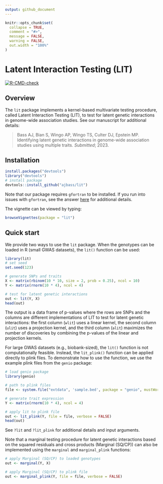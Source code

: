 ```yaml
---
output: github_document
---
```


```r
knitr::opts_chunk$set(
  collapse = TRUE,
  comment = "#>",
  message = FALSE,
  warning = FALSE,
  out.width = "100%"
)
```

# Latent Interaction Testing (LIT)
<!-- badges: start -->
[![R-CMD-check](https://github.com/ajbass/lit/actions/workflows/R-CMD-check.yml/badge.svg)](https://github.com/ajbass/lit/actions/workflows/R-CMD-check.yml)
<!-- badges: end -->

## Overview

The `lit` package implements a kernel-based multivariate testing procedure, called Latent Interaction Testing (LIT), to test for latent genetic interactions in genome-wide association studies. See our manuscript for additional details:

> Bass AJ, Bian S, Wingo AP, Wingo TS, Culter DJ, Epstein MP. Identifying latent genetic interactions in genome-wide association studies using multiple traits. *Submitted*; 2023.

## Installation

```r
install.packages("devtools")
library("devtools")
# install package
devtools::install_github("ajbass/lit")
```

Note that our package requires `gfortran` to be installed. If you run into issues with `gfortran`, see the answer [here](https://stackoverflow.com/questions/69639782/installing-gfortran-on-macbook-with-apple-m1-chip-for-use-in-r) for additional details. 

The vignette can be viewed by typing:

```R
browseVignettes(package = "lit")
```

## Quick start

We provide two ways to use the `lit` package. When the genotypes can be loaded in R (small GWAS datasets), the `lit()` function can be used:

```r
library(lit)
# set seed
set.seed(123)

# generate SNPs and traits
X <- matrix(rbinom(10 * 10, size = 2, prob = 0.25), ncol = 10)
Y <- matrix(rnorm(10 * 4), ncol = 4)

# test for latent genetic interactions
out <- lit(Y, X)
head(out)
```

The output is a data frame of p-values where the rows are SNPs and the columns are different implementations of LIT to test for latent genetic interactions: the first column (`wlit`) uses a linear kernel, the second column (`ulit`) uses a projection kernel, and the third column (`alit`) maximizes the number of discoveries by combining the p-values of the linear and projection kernels. 

For large GWAS datasets (e.g., biobank-sized), the `lit()` function is not computationally feasible. Instead, the `lit_plink()` function can be applied directly to plink files. To demonstrate how to use the function, we use the example plink files from the `genio` package:

```r
# load genio package
library(genio)

# path to plink files
file <- system.file("extdata", 'sample.bed', package = "genio", mustWork = TRUE)

# generate trait expression
Y <- matrix(rnorm(10 * 4), ncol = 4)

# apply lit to plink file
out <- lit_plink(Y, file = file, verbose = FALSE)
head(out)
```

See `?lit` and `?lit_plink` for additional details and input arguments.

Note that a marginal testing procedure for latent genetic interactions based on the squared residuals and cross products (Marginal (SQ/CP)) can also be implemented using the `marginal` and `marginal_plink` functions: 

```r
# apply Marginal (SQ/CP) to loaded genotypes
out <- marginal(Y, X)

# apply Marginal (SQ/CP) to plink file
out <- marginal_plink(Y, file = file, verbose = FALSE)
```


<!---
The columns represent the cross products, e.g., `col1_col2` is the cross product of the first trait multiplied by the second trait (adjusting for the additive genetic effect)). See our preprint for additional details on this approach.

## To do

List of vario
NA's in phenotypes.

-->
